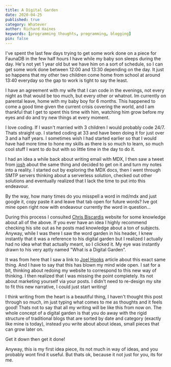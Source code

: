 ```yaml
---
title: A Digital Garden
date: 2020-04-25
published: true
category: Whatever
author: Richard Haines
keywords: [programming thoughts, programming, blogging]
pin: false
---
```



I've spent the last few days trying to get some work done on a piece for FaunaDB in the few half hours I have while my baby son sleeps during the day. He's not yet 1 year old but we have him on a sort of schedule, so I can get some work done between 12:00 and 13:30 depending on the day. It just so happens that my other two children come home from school at around 13:40 everyday so the gap to work is tight to say the least.

I have an agreement with my wife that I can code in the evenings, not every night as that would be too much, but every other or whatnot. Im currently on parental leave, home with my baby boy for 6 months. This happened to come a good time given the current crisis covering the world, and I am thankful that I get to spent this time with him, watching him grow before my eyes and do and try new things at every moment.

I love coding. If I wasn't married with 3 children I would probably code 24/7. Thats straight up. I started coding at 33 and have been doing it for just over 3 and a half years. I sometimes wish I had started earlier so that I would have had more time to hone my skills as there is so much to learn, so much cool stuff I want to do but with so little time in the day to do it.

I had an idea a while back about writing email with MDX, I then saw a tweet from [josh](https://twitter.com/JoshWComeau) about the same thing and decided to get on it and turn my notes into a reality. I started out by exploring the MDX docs, then I went through SMTP servers thinking about a serverless solution, checked out other solutions and eventually realized that I lack the time to put into this endeavour.

<AccentBox>
  By the way, how many times do you misspell a word in md/mdx and just google
  it, copy paste it and leave that tab open for future words? Ive got mine open
  right now with endeavour currently the word in question...
</AccentBox>

During this process I consulted [Chris Biscardis](https://www.christopherbiscardi.com/) website for some knowledge about all of the above. If you ever have an idea I highly recommend checking his site out as he posts mad knowledge about a ton of subjects. Anyway, while I was there I saw the word garden in his header, I knew instantly that it was a reference to his digital garden but I realized I actually had no idea what that actually meant, so I clicked it. My eye was instantly drawn to his very aptly named "What is a Digital Garden".

It was from here that I saw a link to [Joel Hooks](https://joelhooks.com/digital-garden) article about this exact same thing. And I have to say that this has blown my mind wide open. I sat for a bit, thinking about redoing my website to correspond to this new way of thinking. I then realized that I was missing the point completely. Its not about marketing yourself via your posts. I didn't need to re-design my site to fit this new narrative, I could just start writing!

I think writing from the heart is a beautiful thing, I haven't thought this post through so much, im just typing what comes to me as thoughts and it feels good! Thats not to say that all my writing will be like this from now on. The whole concept of a digital garden is that you do away with the rigid structure of traditional blogs that are sorted by date and category (exactly like mine is today), instead you write about about ideas, small pieces that can grow later on.

<AccentBox>Get it down then get it done!</AccentBox>

Anyway, this is my first idea piece, its not much in way of ideas, and you probably wont find it useful. But thats ok, because it not just for you, its for me.
